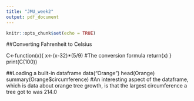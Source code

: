 ```yaml
---
title: "JMU_week2"
output: pdf_document
---
```


```r
knitr::opts_chunk$set(echo = TRUE)
```

##Converting Fahrenheit to Celsius

C<-function(x){
  x<-(x-32)*(5/9) #The conversion formula
  return(x)
}
print(C(100))

##Loading a built-in dataframe
data("Orange")
head(Orange)
summary(Orange$circumference)
#An interesting aspect of the dataframe, which is data about orange tree growth, is that the largest circumference a tree got to was 214.0




